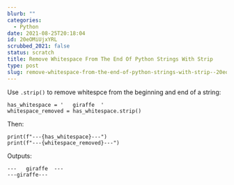 ```yaml
---
blurb: ""
categories:
  - Python
date: 2021-08-25T20:18:04
id: 20eOMiUjxYRL
scrubbed_2021: false
status: scratch
title: Remove Whitespace From The End Of Python Strings With Strip
type: post
slug: remove-whitespace-from-the-end-of-python-strings-with-strip--20eomiujxyrl
---
```


Use `.strip()` to remove whitespce from the beginning and end of a string:

```
has_whitespace = '   giraffe  '
whitespace_removed = has_whitespace.strip()
```

Then:

```
print(f"---{has_whitespace}---")
print(f"---{whitespace_removed}---")
```

Outputs:

```
---   giraffe  ---
---giraffe---
```
